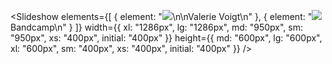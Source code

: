 <Slideshow
  elements={[
    { element: "![](/uploads/hero.png)\n\nValerie Voigt\n" },
    { element: "![](/uploads/bandcamp-gang.jpg)Bandcamp\n" }
  ]}
  width={{
    xl: "1286px",
    lg: "1286px",
    md: "950px",
    sm: "950px",
    xs: "400px",
    initial: "400px"
  }}
  height={{
    md: "600px",
    lg: "600px",
    xl: "600px",
    sm: "400px",
    xs: "400px",
    initial: "400px"
  }}
/>
